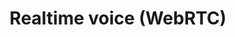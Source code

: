 ---
pcx_content_type: navigation
title: Realtime voice (WebRTC)
external_link: /calls/
sidebar:
  order: 5
head: []
description: Build real-time serverless video, audio and data applications.
---